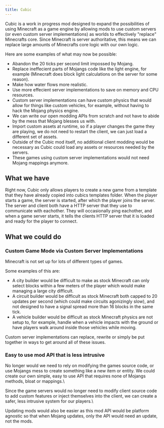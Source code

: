 ```yaml
---
title: Cubic
---
```

Cubic is a work in progress mod designed to expand the possibilities of using Minecraft as a game engine by allowing mods to use custom servers (or even custom server implementations) as worlds to effectively "replace" Minecrafts core.
Since Minecraft is server authoritative, this means we can replace large amounts of Minecrafts core logic with our own logic.

Here are some examples of what may now be possible:
 - Abandon the 20 ticks per second limit impossed by Mojang.
 - Replace ineffecient parts of Mojangs code like the light engine, for example (Minecraft does block light calculations on the server for some reason).
 - Make how water flows more realistic.
 - Use more effecient server implementations to save on memory and CPU resources.
 - Custom server implementations can have custom physics that would allow for things like custom vehicles, for example, without having to hack the Mojang physics engine.
 - We can write our open modding APIs from scratch and not have to abide by the mess that Mojang blesses us with.
 - Import custom assets at runtime, so if a player changes the game they are playing, we do not need to restart the client, we can just load a different set of assets.
 - Outside of the Cubic mod itself, no additional client modding would be necessary as Cubic could load any assets or resources needed by the servers.
 - These games using custom server implementations would not need Mojang mappings anymore.

## What we have
Right now, Cubic only allows players to create a new game from a template that they have already copied into cubics templates folder.  When the player starts a game, the server is started, after which the player joins the server.
The server and client both have a HTTP server that they use to communicate with eachother.  They will occasionally ping eachother, and when a game server starts, it tells the clients HTTP server that it is loaded and ready for the player to connect.

## What we could do
### Custom Game Mode via Custom Server Implementations
Minecraft is not set up for lots of different types of games.  

Some examples of this are:
 - A city builder would be difficult to make as stock Minecraft can only select blocks within a few meters of the player which would make managing a large city difficult.
 - A circuit builder would be difficult as stock Minecraft both capped to 20 updates per second (which could make circuits agonizingly slow), and not designed to have a signal spread more than 16 blocks in the same tick.
 - A vehicle builder would be difficult as stock Minecraft physics are not setup to, for example, handle when a vehicle impacts with the ground or have players walk around inside those vehicles while moving.

Custom server implementations can replace, rewrite or simply be put together in ways to get around all of these issues.

### Easy to use mod API that is less intrusive
No longer would we need to rely on modifying the games source code, or use Mojangs mess to create something like a new item or entity.  We could create our own simple, easy to use API that requires none of Mojangs methods, bloat or mappings.\

Since the game servers would no longer need to modify client source code to add custom features or inject themselves into the client, we can create a safer, less intrusive system for our players.\

Updating mods would also be easier as this mod API would be platform agnostic so that when Mojang updates, only the API would need an update, not the mods.
